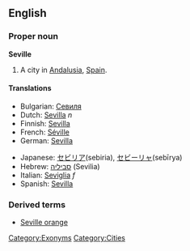 ==English==
===Proper noun===
'''Seville'''

# A city in [[Andalusia]], [[Spain]].

====Translations====
{{top}}
*Bulgarian: [[Севиля]]
*Dutch: [[Sevilla]] ''n''
*Finnish: [[Sevilla]]
*French: [[Séville]]
*German: [[Sevilla]]
{{mid}}
*Japanese: [[セビリア]](sebiria), [[セビーリャ]](sebīrya)
*Hebrew: [[סביליה]] (Sevilia)
*Italian: [[Seviglia]] ''f''
*Spanish: [[Sevilla]]

===Derived terms===
*[[Seville orange]]

[[Category:Exonyms]]
[[Category:Cities]]